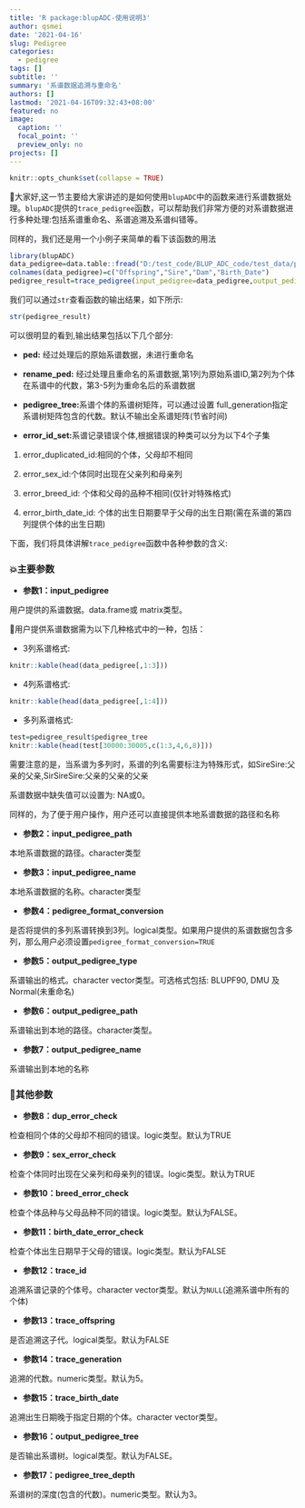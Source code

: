 ```yaml
---
title: 'R package:blupADC-使用说明3'
author: qsmei
date: '2021-04-16'
slug: Pedigree
categories:
  - pedigree
tags: []
subtitle: ''
summary: '系谱数据追溯与重命名'
authors: []
lastmod: '2021-04-16T09:32:43+08:00'
featured: no
image:
  caption: ''
  focal_point: ''
  preview_only: no
projects: []
---
```


```r
knitr::opts_chunk$set(collapse = TRUE)
```

🦄大家好,这一节主要给大家讲述的是如何使用`blupADC`中的函数来进行系谱数据处理。`blupADC`提供的`trace_pedigree`函数，可以帮助我们非常方便的对系谱数据进行多种处理:包括系谱重命名、系谱追溯及系谱纠错等。

同样的，我们还是用一个小例子来简单的看下该函数的用法

```r
library(blupADC)
data_pedigree=data.table::fread("D:/test_code/BLUP_ADC_code/test_data/ped.txt",data.table=F)
colnames(data_pedigree)=c("Offspring","Sire","Dam","Birth_Date")
pedigree_result=trace_pedigree(input_pedigree=data_pedigree,output_pedigree_tree=TRUE)
```

我们可以通过`str`查看函数的输出结果，如下所示:

```r
str(pedigree_result)
```

可以很明显的看到,输出结果包括以下几个部分:

-   **ped:** 经过处理后的原始系谱数据，未进行重命名

-   **rename_ped:** 经过处理且重命名的系谱数据,第1列为原始系谱ID,第2列为个体在系谱中的代数，第3-5列为重命名后的系谱数据

-   **pedigree_tree:**系谱个体的系谱树矩阵，可以通过设置 full_generation指定系谱树矩阵包含的代数。默认不输出全系谱矩阵(节省时间)

-   **error_id_set:**系谱记录错误个体,根据错误的种类可以分为以下4个子集

1.  error_duplicated_id:相同的个体，父母却不相同

2.  error_sex_id:个体同时出现在父亲列和母亲列

3.  error_breed_id: 个体和父母的品种不相同(仅针对特殊格式)

4.  error_birth_date_id: 个体的出生日期要早于父母的出生日期(需在系谱的第四列提供个体的出生日期)

下面，我们将具体讲解`trace_pedigree`函数中各种参数的含义:

### 💥主要参数

-   **参数1：input_pedigree**

用户提供的系谱数据。data.frame或 matrix类型。

💌用户提供系谱数据需为以下几种格式中的一种，包括：

-    3列系谱格式:

```r
knitr::kable(head(data_pedigree[,1:3]))
```

-   4列系谱格式:

```r
knitr::kable(head(data_pedigree[,1:4]))
```

-   多列系谱格式:

```r
test=pedigree_result$pedigree_tree
knitr::kable(head(test[30000:30005,c(1:3,4,6,8)]))
```

需要注意的是，当系谱为多列时，系谱的列名需要标注为特殊形式，如SireSire:父亲的父亲,SirSireSire:父亲的父亲的父亲

系谱数据中缺失值可以设置为: NA或0。

同样的，为了便于用户操作，用户还可以直接提供本地系谱数据的路径和名称

-   **参数2：input_pedigree_path**

本地系谱数据的路径。character类型

-   **参数3：input_pedigree_name**

本地系谱数据的名称。character类型

-   **参数4：pedigree_format_conversion**

是否将提供的多列系谱转换到3列。logical类型。如果用户提供的系谱数据包含多列，那么用户必须设置`pedigree_format_conversion=TRUE`

-   **参数5：output_pedigree_type**

系谱输出的格式。character vector类型。可选格式包括: BLUPF90, DMU 及 Normal(未重命名)

-   **参数6：output_pedigree_path**

系谱输出到本地的路径。character类型。

-   **参数7：output_pedigree_name**

系谱输出到本地的名称

### 💨其他参数

-   **参数8：dup_error_check**

检查相同个体的父母却不相同的错误。logic类型。默认为TRUE

-   **参数9：sex_error_check**

检查个体同时出现在父亲列和母亲列的错误。logic类型。默认为TRUE

-   **参数10：breed_error_check**

检查个体品种与父母品种不同的错误。logic类型。默认为FALSE。

-   **参数11：birth_date_error_check**

检查个体出生日期早于父母的错误。logic类型。默认为FALSE

-   **参数12：trace_id**

追溯系谱记录的个体号。character vector类型。默认为`NULL`(追溯系谱中所有的个体)

-   **参数13：trace_offspring**

是否追溯这子代。logical类型。默认为FALSE

-   **参数14：trace_generation**

追溯的代数。numeric类型。默认为5。

-   **参数15：trace_birth_date**

追溯出生日期晚于指定日期的个体。character vector类型。

-   **参数16：output_pedigree_tree**

是否输出系谱树。logical类型。默认为FALSE。

-   **参数17：pedigree_tree_depth**

系谱树的深度(包含的代数)。numeric类型。默认为3。

